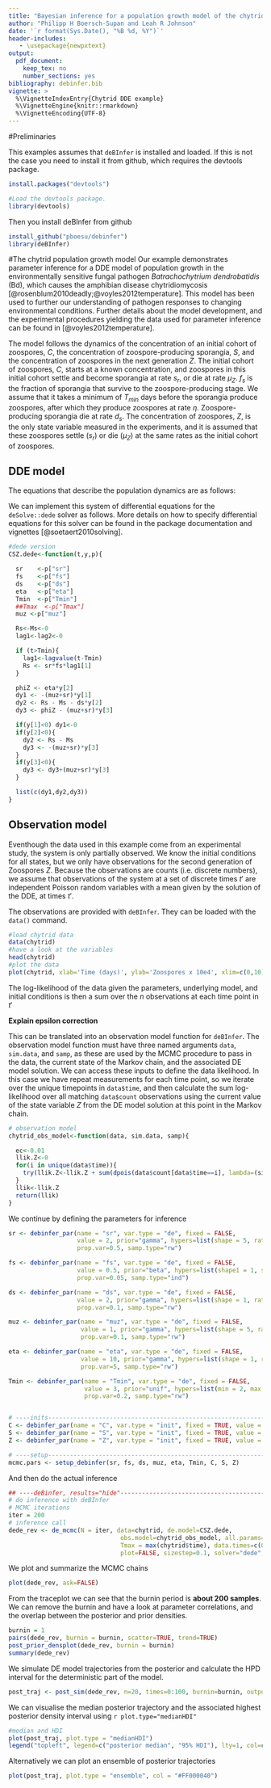 ```yaml
---
title: "Bayesian inference for a population growth model of the chytrid fungus"
author: "Philipp H Boersch-Supan and Leah R Johnson"
date: '`r format(Sys.Date(), "%B %d, %Y")`'
header-includes:
   - \usepackage{newpxtext}
output: 
  pdf_document: 
    keep_tex: no
    number_sections: yes
bibliography: debinfer.bib
vignette: >
  %\VignetteIndexEntry{Chytrid DDE example}
  %\VignetteEngine{knitr::rmarkdown}
  %\VignetteEncoding{UTF-8}
---
```


#Preliminaries

This examples assumes that `deBInfer` is installed and loaded. If this is not the case you need to install it from github, which requires the devtools package.
```r
install.packages("devtools")
```
```r
#Load the devtools package.
library(devtools)
```

Then you install deBInfer from github
```r
install_github("pboesu/debinfer")
library(deBInfer)
```

#The chytrid population growth model
Our example demonstrates parameter inference for a DDE model of population growth in the environmentally sensitive fungal pathogen _Batrachochytrium dendrobatidis_ (Bd), which causes the amphibian disease chytridiomycosis [@rosenblum2010deadly;@voyles2012temperature]. This model has been used to further our understanding of pathogen responses to changing environmental conditions. Further details about the model development, and the experimental procedures yielding the data used for parameter inference can be found in [@voyles2012temperature]. 

The model follows the dynamics of the concentration of an initial cohort of zoospores, $C$, the concentration of zoospore-producing sporangia, $S$, and the concentration of zoospores in the next generation $Z$. The initial cohort of zoospores, $C$, starts at a known concentration, and zoospores in this initial cohort settle and become sporangia at rate $s_r$, or die at rate $\mu_Z$. $f_s$ is the fraction of sporangia that survive to the zoospore-producing stage. We assume that it takes a minimum of $T_{min}$ days before the sporangia produce zoospores, after which they produce zoospores at rate $\eta$. Zoospore-producing sporangia die at rate $d_s$. The concentration of zoospores, $Z$, is the only state variable  measured in the experiments, and it is assumed that these zoospores settle ($s_r$) or die ($\mu_Z$) at the same rates as the initial cohort of zoospores.

## DDE model

The equations that describe the population dynamics are as follows:

\begin{align}
\frac{dC}{dt} &= -(s_r +\mu_Z) C(t) \\
\frac{dS}{dt} &= s_r f_s C(t - T_{min})-d_s S(t)\\
\frac{dZ}{dt} &= \eta S(t) - (s_r+\mu_Z) Z(t)
\end{align}

We can implement this system of differential equations for the `deSolve::dede` solver as follows. More details on how to specify differential equations for this solver can be found in the package documentation and vignettes [@soetaert2010solving].

```r
#dede version
CSZ.dede<-function(t,y,p){

  sr    <-p["sr"]
  fs    <-p["fs"]
  ds    <-p["ds"]
  eta   <-p["eta"]
  Tmin  <-p["Tmin"]
  ##Tmax  <-p["Tmax"]
  muz <-p["muz"]

  Rs<-Ms<-0
  lag1<-lag2<-0

  if (t>Tmin){
    lag1<-lagvalue(t-Tmin)
    Rs <- sr*fs*lag1[1]
  }

  phiZ <- eta*y[2]
  dy1 <- -(muz+sr)*y[1]
  dy2 <- Rs - Ms - ds*y[2]
  dy3 <- phiZ - (muz+sr)*y[3]

  if(y[1]<0) dy1<-0
  if(y[2]<0){
    dy2 <- Rs - Ms
    dy3 <- -(muz+sr)*y[3]
  }
  if(y[3]<0){
    dy3 <- dy3+(muz+sr)*y[3]
  }

  list(c(dy1,dy2,dy3))
}
```

## Observation model

Eventhough the data used in this example come from an experimental study, the system is only partially observed. We know the initial conditions for all states, but we only have observations for the second generation of Zoospores $Z$. Because the observations are counts (i.e. discrete numbers), we assume that observations of the system at a set of discrete times $t'$ are independent Poisson random variables with a mean given by the solution of the DDE, at times $t'$.

The observations are provided with `deBInfer`. They can be loaded with the `data()` command.

```r
#load chytrid data
data(chytrid)
#have a look at the variables
head(chytrid)
#plot the data
plot(chytrid, xlab='Time (days)', ylab='Zoospores x 10e4', xlim=c(0,10))
```

The log-likelihood of the data given the parameters, underlying model, and initial conditions is then a sum over the $n$ observations at each time point in $t'$
\begin{equation}
\ell(\mathbf{Z}|\mathbf{\theta})=\sum\limits^n_{t}Z_t \text{ log }\lambda-n\lambda
\end{equation}

**Explain epsilon correction**

This can be translated into an observation model function for `deBInfer`. The observation model function must have three named arguments `data`, `sim.data`, and `samp`, as these are used by the MCMC procedure to pass in the data, the current state of the Markov chain, and the associated DE model solution. We can access these inputs to define the data likelihood. In this case we have repeat measurements for each time point, so we iterate over the unique timepoints in `data$time`, and then calculate the sum log-likelihood over all matching `data$count` observations using the current value of the state variable $Z$ from the DE model solution at this point in the Markov chain.

```r
# observation model
chytrid_obs_model<-function(data, sim.data, samp){

  ec<-0.01
  llik.Z<-0
  for(i in unique(data$time)){
    try(llik.Z<-llik.Z + sum(dpois(data$count[data$time==i], lambda=(sim.data$Z[sim.data$time==i]+ec), log=TRUE)))
  }
  llik<-llik.Z
  return(llik)
}
```


We continue by defining the parameters for inference
```r
sr <- debinfer_par(name = "sr", var.type = "de", fixed = FALSE,
                   value = 2, prior="gamma", hypers=list(shape = 5, rate = 1),
                   prop.var=0.5, samp.type="rw")

fs <- debinfer_par(name = "fs", var.type = "de", fixed = FALSE,
                   value = 0.5, prior="beta", hypers=list(shape1 = 1, shape2 = 1),
                   prop.var=0.05, samp.type="ind")

ds <- debinfer_par(name = "ds", var.type = "de", fixed = FALSE,
                   value = 2, prior="gamma", hypers=list(shape = 1, rate = 1),
                   prop.var=0.1, samp.type="rw")

muz <- debinfer_par(name = "muz", var.type = "de", fixed = FALSE,
                    value = 1, prior="gamma", hypers=list(shape = 5, rate = 1),
                    prop.var=0.1, samp.type="rw")

eta <- debinfer_par(name = "eta", var.type = "de", fixed = FALSE,
                    value = 10, prior="gamma", hypers=list(shape = 1, rate = 0.25),
                    prop.var=5, samp.type="rw")

Tmin <- debinfer_par(name = "Tmin", var.type = "de", fixed = FALSE,
                     value = 3, prior="unif", hypers=list(min = 2, max = 6),
                     prop.var=0.2, samp.type="rw")


# ----inits---------------------------------------------------------------
C <- debinfer_par(name = "C", var.type = "init", fixed = TRUE, value = 120)
S <- debinfer_par(name = "S", var.type = "init", fixed = TRUE, value = 0)
Z <- debinfer_par(name = "Z", var.type = "init", fixed = TRUE, value = 0)

# ----setup---------------------------------------------------------------
mcmc.pars <- setup_debinfer(sr, fs, ds, muz, eta, Tmin, C, S, Z)
```

And then do the actual inference
```r
## ----deBinfer, results="hide"--------------------------------------------
# do inference with deBInfer
# MCMC iterations
iter = 200
# inference call
dede_rev <- de_mcmc(N = iter, data=chytrid, de.model=CSZ.dede,
                               obs.model=chytrid_obs_model, all.params=mcmc.pars,
                               Tmax = max(chytrid$time), data.times=c(0,chytrid$time), cnt=50,
                               plot=FALSE, sizestep=0.1, solver="dede", verbose = TRUE)
```

We plot and summarize the MCMC chains
```r
plot(dede_rev, ask=FALSE)
```
From the traceplot we can see that the burnin period is **about 200 samples**. We can remove the burnin and have a look at parameter correlations, and the overlap between the posterior and prior densities.
```r
burnin = 1
pairs(dede_rev, burnin = burnin, scatter=TRUE, trend=TRUE)
post_prior_densplot(dede_rev, burnin = burnin)
summary(dede_rev)
```
We simulate DE model trajectories from the posterior and calculate the HPD interval for the deterministic part of the model.

```r
post_traj <- post_sim(dede_rev, n=20, times=0:100, burnin=burnin, output = 'all')
```

We can visualise the median posterior trajectory and the associated highest posterior density interval using `r plot.type="medianHDI"` 
```r
#median and HDI
plot(post_traj, plot.type = "medianHDI")
legend("topleft", legend=c("posterior median", "95% HDI"), lty=1, col=c("red","grey"))

```
Alternatively we can plot an ensemble of posterior trajectories
```r
plot(post_traj, plot.type = "ensemble", col = "#FF000040")
```
